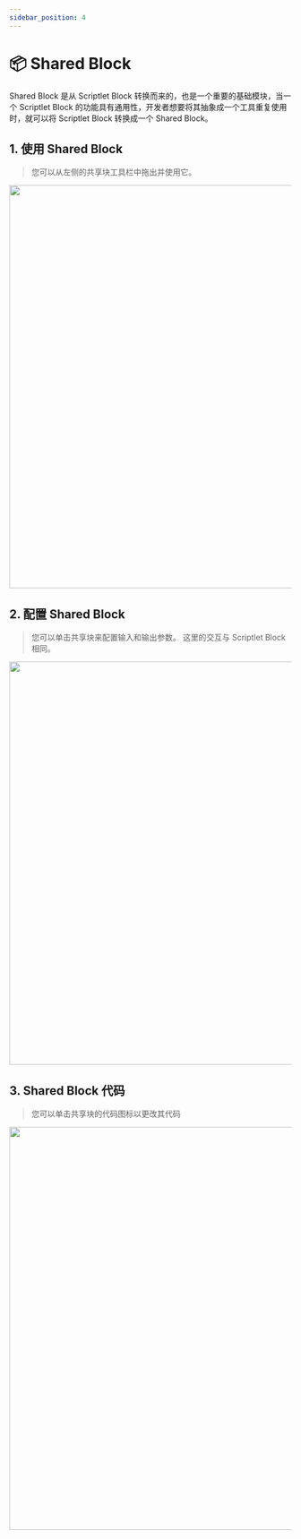 ```yaml
---
sidebar_position: 4
---
```



# 📦 Shared Block

Shared Block 是从 Scriptlet Block 转换而来的，也是一个重要的基础模块，当一个 Scriptlet Block 的功能具有通用性，开发者想要将其抽象成一个工具重复使用时，就可以将 Scriptlet Block 转换成一个 Shared Block。

## 1. 使用 Shared Block

> 您可以从左侧的共享块工具栏中拖出并使用它。

<img src={block} width="720" />

## 2. 配置 Shared Block

> 您可以单击共享块来配置输入和输出参数。
> 这里的交互与 Scriptlet Block 相同。

<img src={block_edit} width="720" />

## 3. Shared Block 代码

> 您可以单击共享块的代码图标以更改其代码

<img src={block_code} width="720" />
